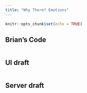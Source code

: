 ```yaml
---
title: "Why There? Emotions"
---
```


```r
knitr::opts_chunk$set(echo = TRUE)
```

## Brian's Code
```r

```

## UI draft
```r

```


## Server draft
```r

```

